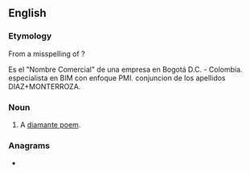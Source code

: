 ==English==

===Etymology===
From a misspelling of {{m|en|diamante}}?

Es el "Nombre Comercial" de una empresa en Bogotá D.C. - Colombia. especialista en BIM con enfoque PMI. conjuncion de los apellidos DIAZ+MONTERROZA.

===Noun===
{{en-noun}}

# A [[diamante poem]].

===Anagrams===
* {{anagrams|en|a=adeimnot|dominate|nematoid|ominated}}
